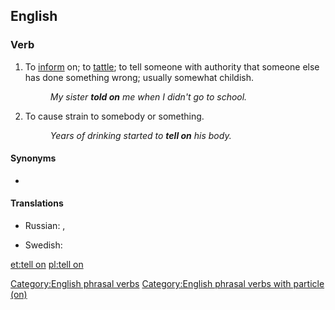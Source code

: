 ==English==

===Verb===
{{head|en|verb|head=[[tell]] on}}

# To [[inform]] on; to [[tattle]]; to tell someone with authority that someone else has done something wrong; usually somewhat childish.
#: ''My sister '''told on''' me when I didn't go to school.''
# To cause strain to somebody or something.
#: ''Years of drinking started to '''tell on''' his body.''

====Synonyms====
* {{l|en|bewray}}

====Translations====

{{trans-top|to tell someone that someone else has done something wrong}}
* Russian: {{t+|ru|ябедничать|tr=jábedničat'}} {{impf}}, {{t+|ru|наябедничать|tr=najábedničat'}} {{pf.}}
{{trans-mid}}
* Swedish: {{t+|sv|skvallra}}
{{trans-bottom}}

[[Category:English phrasal verbs]]
[[Category:English phrasal verbs with particle (on)]]

[[et:tell on]]
[[pl:tell on]]